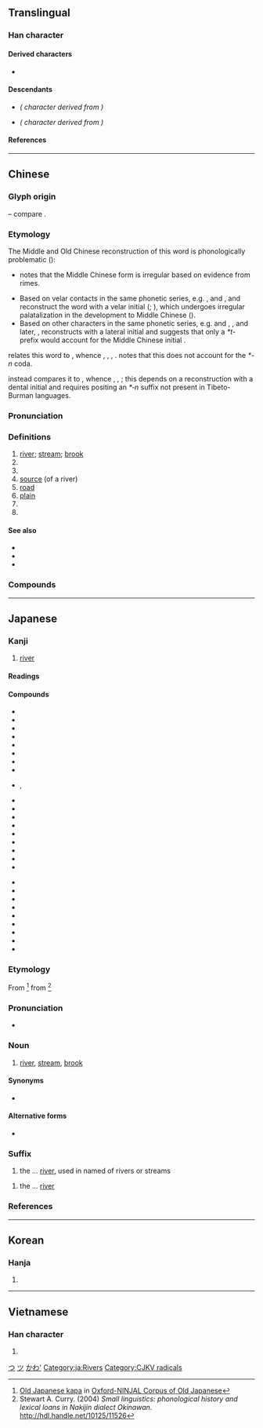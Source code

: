 {{also|州|巛|𫶧}}
{{character info/new}}
==Translingual==
{{stroke order|type=animate}}

===Han character===
{{Han char|rn=47|rad=巛|as=00|sn=3|four=22000|canj=LLL|ids=⿰丿〢}}

====Derived characters====
* {{l|mul|[[𠆯]], [[𠯀]], [[圳]], [[汌]], [[𦘶]], [[杊]], [[𤆑]], [[㸪]], [[玔]], [[甽]], [[𥃹]], [[𥐣]], [[紃]]([[𬘓]]), [[𧈶]], [[𡔠]], [[訓]]([[训]]), [[𮙰]], [[䡅]], [[𫶨]], [[𪩢]], [[釧]]([[钏]]), [[馴]]([[驯]]), [[𩵙]], [[𩾧]], [[𦤸]], [[順]]([[顺]]), [[𡵅]], [[𡿫]], [[𪯠]], [[𣅕]], [[氚]], [[𫇨]], [[𤽃]], [[𥫨]], [[𥄊]], [[𥬂]], [[𪡢]], [[𩭁]], [[𨤅]]}}

====Descendants====
* {{l|ja|つ}} ''({{w|Hiragana}} character derived from {{w|Man'yōgana}})''
* {{l|ja|ツ}} ''({{w|Katakana}} character derived from {{w|Man'yōgana}})''

====References====
{{Han ref|kx=0323.230|dkj=08673|dj=0624.070|hdz=10032.020|uh=5DDD}}

[[Category:Han characters from which hiragana were derived|つ]]
[[Category:Han characters from which katakana were derived|ツ]]

----

==Chinese==
{{zh-forms|川|alt=巛}}
{{zh-wp}}

===Glyph origin===
{{Han etym}}
{{liushu|p}} – compare {{och-l|水}}.

===Etymology===
The Middle and Old Chinese reconstruction of this word is phonologically problematic ({{zh-ref|STEDT}}):
* {{zh-ref|Karlgren (1957)}} notes that the Middle Chinese form is irregular based on evidence from ''{{w|Shijing}}'' rimes.
* Based on velar contacts in the same phonetic series, e.g. {{zh-l|*巛}}, {{zh-l|*甽}} and {{zh-l|*訓}}, {{zh-ref|Baxter (1992)}} and {{zh-ref|Schuessler (2007)}} reconstruct the word with a velar initial ({{zh-ref|Handel, 1998}}; {{zh-ref|Sagart, 1999}}), which undergoes irregular palatalization in the development to Middle Chinese ({{zh-ref|Baxter, 1992}}).
* Based on other characters in the same phonetic series, e.g. {{zh-l|*順}} and {{zh-l|*馴}}, {{zh-ref|Sagart (1999)}}, and later, {{zh-ref|Baxter and Sagart (2014)}}, reconstructs {{lang|zh|川}} with a lateral initial and suggests that only a ''*t-'' prefix would account for the Middle Chinese initial {{IPAchar|/t͡ɕʰ/}}.

{{zh-ref|Schuessler (2007)}} relates this word to {{cog|sit-pro|*kl(j)u(ŋ/k)||river; valley}}, whence {{och-l|江|river}}, {{och-l|谷|valley|id=2}}, {{cog|bo|ཀླུང||river}}, {{cog|my|ချောင်း||stream}}. {{zh-ref|STEDT}} notes that this does not account for the ''*-n'' coda.

{{zh-ref|STEDT}} instead compares it to {{cog|sit-pro|*m-t(w)əj-n ~ *m-ti-s||water; fluid; liquid; river; soak; spit}}, whence {{och-l|涕|tears|id=1}}, {{cog|tbq-kuk-pro|*tuj||water; fluid; liquid}}, {{cog|cdm|तीः||water; rain; river}}; this depends on a reconstruction with a dental initial and requires positing an ''*‑n'' suffix not present in Tibeto-Burman languages.

===Pronunciation===
{{zh-pron
|m=chuān
|m-s=cuan1
|c=cyun1
|c-t=cun1
|g=con1
|h=pfs=chhôn;gd=con1
|j=cuan1
|mb=chṳ́ing
|md=chuŏng
|mn=chhoan/xm,qz,tp,kh,tn,tc,hc,lk,sx,km,mg:chhng/zz,yl:chhuiⁿ
|mn_note=chhoan - literary; chhng/chhuiⁿ - vernacular (only used in {{zh-l|*尻川}})
|mn-t=cuang1/cuêng1/ceng1
|mn-t_note=cuang1/cuêng1 - literary (cuêng1 - Chaozhou); ceng1 - vernacular (only used in {{zh-l|*尻川}})
|w=1tshoe
|x=qyenn1
|mc=y
|oc=y
|cat=n,v,pn
}}

===Definitions===
{{zh-hanzi}}

# [[river]]; [[stream]]; [[brook]]
# {{zh-synonym|汆|to [[boil]] [[food]] for a short time in boiled water}}
# {{zh-short|四川|[[Sichuan]] Province, China}}
# [[source]] (of a river)
# [[road]]
# [[plain]]
# {{zh-alt-form|穿}}
# {{surname|zh}}

====See also====
* {{zh-l|河}}
* {{zh-l|江}}
* {{zh-l|溪}}

===Compounds===
{{zh-der|一馬平川|三川|中川|伊川|信濃川|八水三川|冰川|名山大川|四川|大川|大金川|大陸冰川|山川|川劇|川后|川土|川堂|川崎|川崎症|川柳|川椒|川流|川流不息|川渟嶽峙|川澤|德川|川澤納汙|川瀆|川穀|川芎|川貝|川費|川資|川軍|川連|川陸|川鹽|巨川|常川|平川|河川|河川襲奪|流血成川|潁川|百川|百川學海|百川歸海|盤川|眠川|眾川赴海|秦川|秦川女|臨川羨魚|芥川賞|荊川集|跋山涉川|跋涉山川|輞川|逝川|金川|銀川|長川|麓川|漢川|均川|川店|防川|川底下|鎮川|邢川|汶川|小川|利川|淅川|婺川}}

{{zh-cat|Landforms|Water}}

----

==Japanese==

===Kanji===
{{ja-kanji|grade=1|rs=巛00}}

# [[river]]

====Readings====
{{ja-readings
|goon=せん
|kanon=せん
|kun=かわ-<かは-
|nanori=か, こ, さわ
}}

====Compounds====
{{der-top3|Compounds}}
* {{ja-r|川上|かわかみ|upstream}}
* {{ja-r|川下|かわしも|downstream}}
* {{ja-r|川岸|かわぎし|river bank}}
* {{ja-r|川口|かわぐち|mouth of river}}
* {{ja-r|川崎|^かわさき|Kawasaki}}
* {{ja-r|川%瀬|かわ%せ|rapids}}
* {{ja-r|川蝉|かわせみ|kingfisher}}
* {{ja-r|川端|かわばた|riverbank}}
* {{ja-r|川縁|かわぶち}}, {{ja-r|川縁|かわべり|riverside}}
{{der-mid3}}
* {{ja-r|川獺|かわうそ|otter}}
* {{ja-r|川嫁|かわよめ|river [[nymph]]}}
* {{ja-r|川%原|かわ%ら|[[riparian]] plain, flats alongside a river}}
* {{ja-r|川%柳|せん%りゅう|comic haiku}}
* {{ja-r|小%川|お%がわ|brook}}
* {{ja-r|河%川|か%せん|rivers}}
* {{ja-r|山川|さんせん|mountains and rivers}}
* {{ja-r|滝川|たきがわ|rapids}}
* {{ja-r|谷川|たにがわ|mountain stream}}
{{der-mid3}}
* {{ja-r|堀川|ほりかわ|canal}}
* {{ja-r|淀川|^よどがわ|Yodogawa River}}
* {{ja-r|川%下り|かわ%くだり|going downstream}}
* {{ja-r|川%沿い|かわ%ぞい|along the river}}
* {{ja-r|ドン川|^ドン-がわ|Don River}}
* {{ja-r|天の川|^あま の がわ|Milky Way}}
* {{ja-r|江戸%川|^えど%がわ|Edo River}}
* {{ja-r|角川|^かどかわ|surname}}
* {{ja-r|河%川敷|か%せんしき|riverbed}}
{{der-bottom}}

===Etymology===
{{ja-kanjitab|かわ|yomi=k|alt=河}}
From {{inh|ja|ojp|-}} {{IPAfont|kapa}}<ref>[http://npcmj.ninjal.ac.jp/interfaces/cgi-bin/dictionary.sh?search=l050025&part=n&db=oncoj Old Japanese kapa] in [http://oncoj.ninjal.ac.jp/ Oxford-NINJAL Corpus of Old Japanese]</ref> from {{inh|ja|jpx-pro|*kapa}}<ref>Stewart A. Curry. (2004) ''Small linguistics: phonological history and lexical loans in Nakijin dialect Okinawan''. http://hdl.handle.net/10125/11526</ref>

===Pronunciation===
{{ja-pron|かわ|acc=2|acc_ref=SMK2}}
* {{a|[[w:Kagoshima dialect|Kagoshima]]}} {{IPA|ja|[ko̞ː]}}

===Noun===
{{ja-noun|かわ|hhira=かは}}

# [[river]], [[stream]], [[brook]]

====Synonyms====
* {{ja-r|河川|かせん}}

====Alternative forms====
* {{l|ja|河}}

===Suffix===
{{ja-pos|かわ|hhira=かは|suffix}}

# the ... [[river]], used in named of rivers or streams

{{ja-pos|がわ|hhira=がは|suffix}}

# the ... [[river]]

===References===
<references/>

[[Category:Japanese basic words|かわ']]
[[Category:ja:Rivers]]

----

==Korean==

===Hanja===
{{ko-hanja/new|내|천}}

# {{rfdef|ko|sort=巛00}}

----

==Vietnamese==

===Han character===
{{vi-hantu|[[xuyên]], [[xiên]]|rs=巛00}}

# {{rfdef|vi|sort=巛00}}

[[Category:CJKV radicals]]